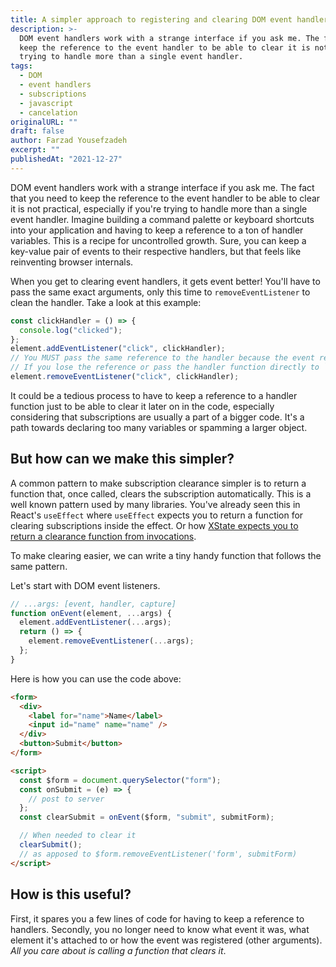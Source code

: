 ```yaml
---
title: A simpler approach to registering and clearing DOM event handlers
description: >-
  DOM event handlers work with a strange interface if you ask me. The fact that you need to
  keep the reference to the event handler to be able to clear it is not practical especially if you're
  trying to handle more than a single event handler.
tags:
  - DOM
  - event handlers
  - subscriptions
  - javascript
  - cancelation
originalURL: ""
draft: false
author: Farzad Yousefzadeh
excerpt: ""
publishedAt: "2021-12-27"
---
```


DOM event handlers work with a strange interface if you ask me. The fact that you need to
keep the reference to the event handler to be able to clear it is not practical, especially if you're
trying to handle more than a single event handler. Imagine building a command palette or keyboard shortcuts into your application and having to
keep a reference to a ton of handler variables. This is a recipe for uncontrolled growth. Sure, you can keep a key-value
pair of events to their respective handlers, but that feels like reinventing browser internals.

When you get to clearing event handlers, it gets event better! You'll have to pass the same exact arguments, only this time to `removeEventListener` to clean the handler. Take a look at this example:

```js
const clickHandler = () => {
  console.log("clicked");
};
element.addEventListener("click", clickHandler);
// You MUST pass the same reference to the handler because the event registry saves them by reference
// If you lose the reference or pass the handler function directly to `addEventListener`, there would be no way to clear it
element.removeEventListener("click", clickHandler);
```

It could be a tedious process to have to keep a reference to a handler function just to be able to clear it later on in the code, especially considering that subscriptions are usually a part of a bigger code. It's a path towards declaring too many variables or spamming a larger object.

## But how can we make this simpler?

A common pattern to make subscription clearance simpler is to return a function that, once called, clears the subscription automatically. This is a well known pattern used by many libraries. You've already seen this in React's `useEffect` where `useEffect` expects you to return a function for clearing subscriptions inside the effect. Or how [XState expects you to return a clearance function from invocations](https://xstate.js.org/docs/guides/communication.html#invoking-callbacks).

To make clearing easier, we can write a tiny handy function that follows the same pattern.

Let's start with DOM event listeners.

```js
// ...args: [event, handler, capture]
function onEvent(element, ...args) {
  element.addEventListener(...args);
  return () => {
    element.removeEventListener(...args);
  };
}
```

Here is how you can use the code above:

```html
<form>
  <div>
    <label for="name">Name</label>
    <input id="name" name="name" />
  </div>
  <button>Submit</button>
</form>

<script>
  const $form = document.querySelector("form");
  const onSubmit = (e) => {
    // post to server
  };
  const clearSubmit = onEvent($form, "submit", submitForm);

  // When needed to clear it
  clearSubmit();
  // as apposed to $form.removeEventListener('form', submitForm)
</script>
```

## How is this useful?

First, it spares you a few lines of code for having to keep a reference to handlers.
Secondly, you no longer need to know what event it was, what element it's attached to or how the event was registered (other arguments). _All you care about is calling a function that clears it_.
